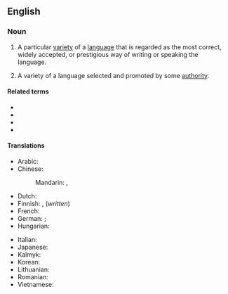 ==English==
{{wikipedia}}

===Noun===
{{en-noun}}

# {{lb|en|sociolinguistics}} A particular [[variety]] of a [[language]] that is regarded as the most correct, widely accepted, or prestigious way of writing or speaking the language.
# {{lb|en|sociolinguistics}} A variety of a language selected and promoted by some [[authority]].

====Related terms====
* {{l|en|Modern Standard Arabic}}
* {{l|en|Standard English}}
* {{l|en|Standard German}}
* {{l|en|Standard Mandarin}}

====Translations====
{{trans-top|variety of language regarded as most correct}}
* Arabic: {{t|ar|معيرة لغة|f|tr=muʿīra luḡa}}
* Chinese:
*: Mandarin: {{t|cmn|標準語言|sc=Hani}}, {{t|cmn|标准语言|sc=Hani}}
* Dutch: {{t+|nl|standaardtaal|f}}
* Finnish: {{t+|fi|yleiskieli}}, {{t+|fi|kirjakieli}} (''written'')
* French: {{t|fr|langue standard|f}}
* German: {{t+|de|Ausbausprache|f}}; {{t+|de|Schriftsprache|f}} {{gloss|written}}
* Hungarian: {{t|hu|sztenderd nyelvváltozat}}
{{trans-mid}}
* Italian: {{t|it|lingua standard|f}}
* Japanese: {{t|ja|標準語|tr=hyōjungo}}
* Kalmyk: {{t|xal|бәрмҗ келн}}
* Korean: {{t+|ko|표준어|sc=Kore}}
* Lithuanian: {{t|lt|bendrinė kalba|f}}
* Romanian: {{t|ro|limbă standard}}
* Vietnamese: {{t|vi|tiếng chuẩn}}
{{trans-bottom}}